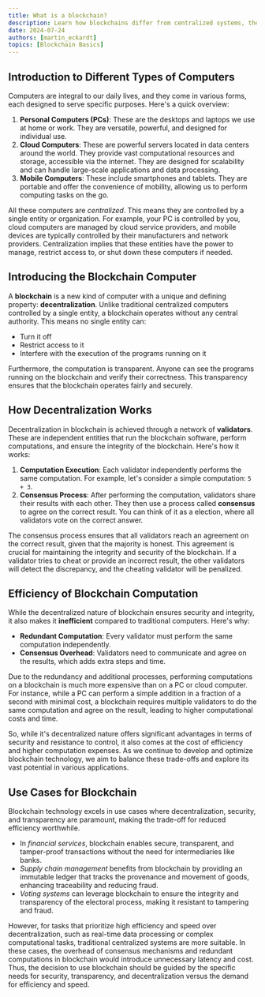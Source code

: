 ```yaml
---
title: What is a blockchain?
description: Learn how blockchains differ from centralized systems, their trade-offs, and the best use cases for their secure, transparent architecture.
date: 2024-07-24
authors: [martin_eckardt]
topics: [Blockchain Basics]
---
```



## Introduction to Different Types of Computers
Computers are integral to our daily lives, and they come in various forms, each designed to serve specific purposes. Here's a quick overview:

1. **Personal Computers (PCs)**: These are the desktops and laptops we use at home or work. They are versatile, powerful, and designed for individual use.
2. **Cloud Computers**: These are powerful servers located in data centers around the world. They provide vast computational resources and storage, accessible via the internet. They are designed for scalability and can handle large-scale applications and data processing.
3. **Mobile Computers**: These include smartphones and tablets. They are portable and offer the convenience of mobility, allowing us to perform computing tasks on the go.

All these computers are *centralized*. This means they are controlled by a single entity or organization. For example, your PC is controlled by you, cloud computers are managed by cloud service providers, and mobile devices are typically controlled by their manufacturers and network providers. Centralization implies that these entities have the power to manage, restrict access to, or shut down these computers if needed.

## Introducing the Blockchain Computer
A **<GlossaryTerm>blockchain</GlossaryTerm>** is a new kind of computer with a unique and defining property: **decentralization**. Unlike traditional centralized computers controlled by a single entity, a <GlossaryTerm>blockchain</GlossaryTerm> operates without any central authority. This means no single entity can:

- Turn it off
- Restrict access to it
- Interfere with the execution of the programs running on it

Furthermore, the computation is transparent. Anyone can see the programs running on the <GlossaryTerm>blockchain</GlossaryTerm> and verify their correctness. This transparency ensures that the <GlossaryTerm>blockchain</GlossaryTerm> operates fairly and securely.

## How Decentralization Works
Decentralization in <GlossaryTerm>blockchain</GlossaryTerm> is achieved through a network of **<GlossaryTerm>validator</GlossaryTerm>s**. These are independent entities that run the <GlossaryTerm>blockchain</GlossaryTerm> software, perform computations, and ensure the integrity of the <GlossaryTerm>blockchain</GlossaryTerm>. Here's how it works:

1. **Computation Execution**: Each <GlossaryTerm>validator</GlossaryTerm> independently performs the same computation. For example, let's consider a simple computation: `5 + 3`.
2. **<GlossaryTerm>Consensus</GlossaryTerm> Process**: After performing the computation, <GlossaryTerm>validator</GlossaryTerm>s share their results with each other. They then use a process called **<GlossaryTerm>consensus</GlossaryTerm>** to agree on the correct result. You can think of it as a election, where all <GlossaryTerm>validator</GlossaryTerm>s vote on the correct answer.

The <GlossaryTerm>consensus</GlossaryTerm> process ensures that all <GlossaryTerm>validator</GlossaryTerm>s reach an agreement on the correct result, given that the majority is honest. This agreement is crucial for maintaining the integrity and security of the <GlossaryTerm>blockchain</GlossaryTerm>. If a <GlossaryTerm>validator</GlossaryTerm> tries to cheat or provide an incorrect result, the other <GlossaryTerm>validator</GlossaryTerm>s will detect the discrepancy, and the cheating <GlossaryTerm>validator</GlossaryTerm> will be penalized.

## Efficiency of Blockchain Computation
While the decentralized nature of <GlossaryTerm>blockchain</GlossaryTerm> ensures security and integrity, it also makes it **inefficient** compared to traditional computers. Here's why:

- **Redundant Computation**: Every <GlossaryTerm>validator</GlossaryTerm> must perform the same computation independently.
- **<GlossaryTerm>Consensus</GlossaryTerm> Overhead**: <GlossaryTerm>Validator</GlossaryTerm>s need to communicate and agree on the results, which adds extra steps and time.

Due to the redundancy and additional processes, performing computations on a <GlossaryTerm>blockchain</GlossaryTerm> is much more expensive than on a PC or cloud computer. For instance, while a PC can perform a simple addition in a fraction of a second with minimal cost, a <GlossaryTerm>blockchain</GlossaryTerm> requires multiple <GlossaryTerm>validator</GlossaryTerm>s to do the same computation and agree on the result, leading to higher computational costs and time.

So, while it's decentralized nature offers significant advantages in terms of security and resistance to control, it also comes at the cost of efficiency and higher computation expenses. As we continue to develop and optimize <GlossaryTerm>blockchain</GlossaryTerm> technology, we aim to balance these trade-offs and explore its vast potential in various applications.

## Use Cases for Blockchain

<GlossaryTerm>Blockchain</GlossaryTerm> technology excels in use cases where decentralization, security, and transparency are paramount, making the trade-off for reduced efficiency worthwhile. 

-  In *financial services*, <GlossaryTerm>blockchain</GlossaryTerm> enables secure, transparent, and tamper-proof transactions without the need for intermediaries like banks. 
- *Supply chain management* benefits from <GlossaryTerm>blockchain</GlossaryTerm> by providing an immutable <GlossaryTerm>ledger</GlossaryTerm> that tracks the provenance and movement of goods, enhancing traceability and reducing fraud. 
- *Voting systems* can leverage <GlossaryTerm>blockchain</GlossaryTerm> to ensure the integrity and transparency of the electoral process, making it resistant to tampering and fraud. 

However, for tasks that prioritize high efficiency and speed over decentralization, such as real-time data processing or complex computational tasks, traditional centralized systems are more suitable. In these cases, the overhead of <GlossaryTerm>consensus</GlossaryTerm> mechanisms and redundant computations in <GlossaryTerm>blockchain</GlossaryTerm> would introduce unnecessary latency and cost. Thus, the decision to use <GlossaryTerm>blockchain</GlossaryTerm> should be guided by the specific needs for security, transparency, and decentralization versus the demand for efficiency and speed.